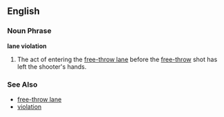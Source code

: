 ==English==

===Noun Phrase===
'''lane violation'''

# {{hoops}} The act of entering the [[free-throw lane]] before the [[free-throw]] shot has left the shooter's hands.

===See Also===
*[[free-throw lane]]
*[[violation]]